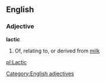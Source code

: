 ==English==
===Adjective===
'''lactic'''
#Of, relating to, or derived from [[milk]]
[[Category:English adjectives]]

[[pl:Lactic]]